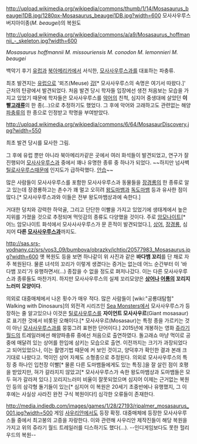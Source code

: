 http://upload.wikimedia.org/wikipedia/commons/thumb/1/14/Mosasaurus_beaugei1DB.jpg/1280px-Mosasaurus_beaugei1DB.jpg?width=600
모사사우루스 버지아이종(''M. beaugei'')의 복원도

http://upload.wikimedia.org/wikipedia/commons/a/a9/Mosasaurus_hoffmannii_-_skeleton.jpg?width=600

''Mosasaurus hoffmannii''
''M. missouriensis''
''M. conodon''
''M. lemonnieri''
''M. beaugei''

백악기 후기 [[유럽]]과 [[북아메리카]]에서 서식한, [[모사사우루스과]]를 대표하는 파충류.

최초 발견지는 [[유럽]]으로 '뫼즈(Meuse) [[강]][* 모사사우루스의 속명은 여기서 따왔다.]' 근처의 탄광에서 발견되었다. 처음 발견 당시 학자들 입장에선 생전 처음보는 모습을 가지고 있었기 때문에 학자들은 모사사우루스를 [[악어]]의 친척, 심지어 중생대에 살았던 '''이빨[[고래]]류'''의 한 종(...)으로 추정하기도 했었다. 그 후에 악어와 고래하고도 관련없는 해양[[파충류]]의 한 종으로 인정받고 학명을 부여받았다.

http://upload.wikimedia.org/wikipedia/commons/6/64/MosasaurDiscovery.jpg?width=550

최초 발견 당시를 묘사한 그림.

그 후에 유럽 뿐만 아니라 북아메리카같은 곳에서 여러 화석들이 발견되었고, 연구가 잘 진행되어 [[모사사우루스과]] 중에서 꽤나 유명한 종류 중 하나가 되었다. ~~하지만 넘사벽 [[틸로사우루스]]때문에 인지도가 급하락했다. [[안습]]~~

많은 사람들이 모사사우루스를 포함한 모사사우루스과 동물들을 [[장경룡]]의 한 종류로 알고 있는데 장경룡하고는 촌수가 꽤 멀고 오히려 [[왕도마뱀]]과 [[독도마뱀]] 등과 유사한 점이 많다.[* 모사사우루스과와 이들은 전부 왕도마뱀상과에 속한다.]

거대한 덩치와 강력한 하악골, 그리고 단단한 이빨을 가지고 있었기에 생태계에서 높은 지위를 가졌을 것으로 추정되며 먹잇감의 종류도 다양했을 것이다. 주로 [[암모나이트]][* 어느 암모나이트 화석에서 모사사사우루스가 문 흔적이 발견되었다.], [[상어]], [[장경룡]], 심지어 '''다른 [[모사사우루스과]]'''까지도.

http://sas.srs-vodnany.cz/srs/vos3_09/bumbova/obrazky/ichtio/20577983_Mosasaurus.jpg?width=600
옛 복원도 등을 보면 하나같이 위 사진과 같은 '''바다뱀 꼬리'''를 단 채로 자주 복원된다. 물론 녀석의 꼬리가 이렇게 생겼다는 증거는 없는데 어느 순간부터 이 '바다뱀 꼬리'가 유행하면서(...) 종잡을 수 없을 정도로 펴저나갔다. 이는 다른 모사사우루스과 종류들도 마찬가지. 하지만 모사사우루스의 실제 꼬리모양은 '''[[상어]]나 [[어룡]]의 꼬리지느러미 모양이다'''. 

의외로 대중매체에서 나온 횟수가 매우 적다. 많은 사람들이 [wiki:"공룡대탐험" Walking with Dinosaurs]의 외전격 시리즈인 [[Sea Monsters]]에서 모사사우루스가 등장하는 줄 알고있으나 이것은 [[틸로사우루스]]를 '''자이언트 모사사우르'''(Giant mosasaur)로 표기한 것에서 비롯된 오해이다.[* 모사사우르(Mosasaur)는 특정 종을 가르키는 것이 아닌 [[모사사우루스과]]를 뭉뚱그려 표현한 단어이다.] 2015년에 개봉하는 영화 [[쥬라기 월드]]의 트레일러에선 해양파충류 중에선 처음으로 출연하였다. 돌고래쇼 마냥 먹이로 공중에 매달려 있는 상어를 한입에 삼키는 모습으로 출연. 이전까지는 크기가 과장되었다고 되어있었으나, 이는 촬영기법 때문에 커 보인 것이고, 양덕후가 확인한 결과 본래 크기대로 나왔다고. 먹이인 상어 자체도 소형종으로 추정된다. 의외로 모사사우루스의 특징 중 하나인 입천장 이빨[* 물론 다른 도마뱀들에게도 있는 특징.]을 잘 살린 점이 호평을 받았지만, 혀가 갈라지지 않았고[* 모사사우루스가 속한 왕도마뱀상과 도마뱀들은 모두 혀가 갈라져 있다.] 꼬리지느러미 비율이 잘못되었으며 심지어 이제는 근거없는 복원인 등의 삼각형 돌기들이 있는[* 심지어 이 복원은 20세기 초중반에나 유행했지, 그 이후에는 사실상 사라진 완전 구식 복원이다!] 심각한 오류들이 존재한다.

http://media.indiedb.com/images/games/1/28/27193/rjpalmer_mosasaurus_001.jpg?width=500
게임 [[사우리안]]에서도 등장 확정. 대중매체에 등장한 모사사우루스들 중에서 최고봉의 고증을 자랑한다. 이와 관련해 사우리안 제작진들이 해당 복원을 가지고 위의 쥬라기 월드 트레일러를 디스하기도 했다(...). --인디게임보다도 못한 헐리우드의 복원--
